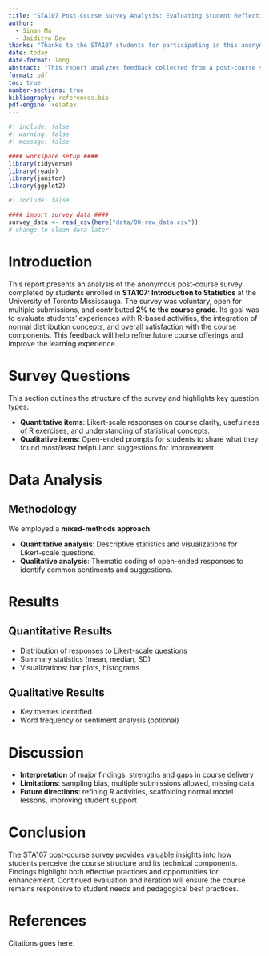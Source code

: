 ```yaml
---
title: "STA107 Post-Course Survey Analysis: Evaluating Student Reflections on R and Statistical Learning"
author: 
  - Sinan Ma
  - Jaiditya Dev
thanks: "Thanks to the STA107 students for participating in this anonymous post-course survey and for sharing their feedback."
date: today
date-format: long
abstract: "This report analyzes feedback collected from a post-course survey in STA107 (Introduction to Statistics), focusing on students’ experiences with R, the integration of normal models, and their general reflections on the course structure. Using both quantitative and qualitative methods, we identify key trends and themes in students’ learning experiences to inform future curriculum design and pedagogical improvements."
format: pdf
toc: true
number-sections: true
bibliography: references.bib
pdf-engine: xelatex
---
```


```r
#| include: false
#| warning: false
#| message: false

#### workspace setup ####
library(tidyverse)
library(readr)
library(janitor)
library(ggplot2)
```

```r
#| include: false

#### import survey data ####
survey_data <- read_csv(here("data/00-raw_data.csv")) 
# change to clean data later
```

# Introduction

This report presents an analysis of the anonymous post-course survey completed by students enrolled in **STA107: Introduction to Statistics** at the University of Toronto Mississauga. The survey was voluntary, open for multiple submissions, and contributed **2% to the course grade**. Its goal was to evaluate students’ experiences with R-based activities, the integration of normal distribution concepts, and overall satisfaction with the course components. This feedback will help refine future course offerings and improve the learning experience.

# Survey Questions

This section outlines the structure of the survey and highlights key question types:

- **Quantitative items**: Likert-scale responses on course clarity, usefulness of R exercises, and understanding of statistical concepts.
- **Qualitative items**: Open-ended prompts for students to share what they found most/least helpful and suggestions for improvement.

# Data Analysis

## Methodology

We employed a **mixed-methods approach**:

- **Quantitative analysis**: Descriptive statistics and visualizations for Likert-scale questions.
- **Qualitative analysis**: Thematic coding of open-ended responses to identify common sentiments and suggestions.

# Results

## Quantitative Results

- Distribution of responses to Likert-scale questions
- Summary statistics (mean, median, SD)
- Visualizations: bar plots, histograms

## Qualitative Results

- Key themes identified
- Word frequency or sentiment analysis (optional)

# Discussion

- **Interpretation** of major findings: strengths and gaps in course delivery
- **Limitations**: sampling bias, multiple submissions allowed, missing data
- **Future directions**: refining R activities, scaffolding normal model lessons, improving student support

# Conclusion

The STA107 post-course survey provides valuable insights into how students perceive the course structure and its technical components. Findings highlight both effective practices and opportunities for enhancement. Continued evaluation and iteration will ensure the course remains responsive to student needs and pedagogical best practices.

# References

Citations goes here.